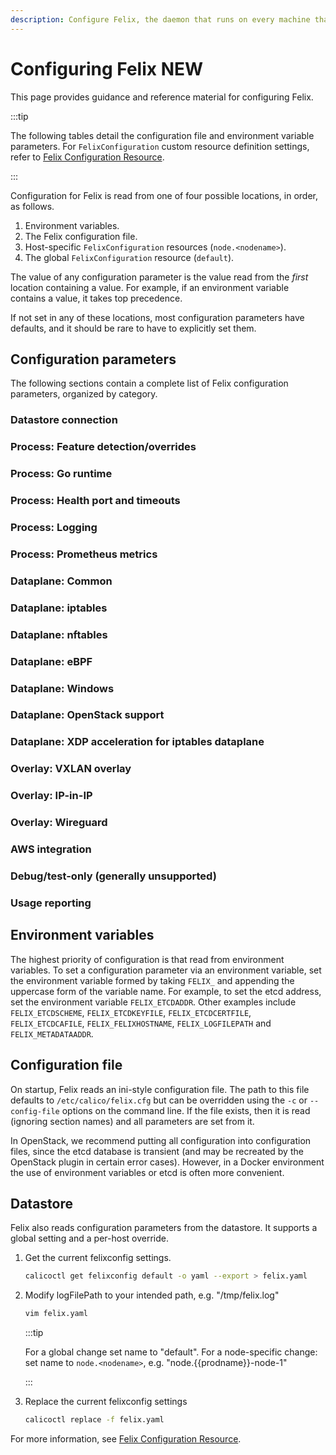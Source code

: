 ```yaml
---
description: Configure Felix, the daemon that runs on every machine that provides endpoints.
---
```



# Configuring Felix NEW

This page provides guidance and reference material for configuring Felix.


:::tip

The following tables detail the configuration file and
environment variable parameters. For `FelixConfiguration` custom resource definition settings,
refer to [Felix Configuration Resource](../resources/felixconfig.mdx).

:::

Configuration for Felix is read from one of four possible locations, in order, as follows.

1.  Environment variables.
2.  The Felix configuration file.
3.  Host-specific `FelixConfiguration` resources (`node.<nodename>`).
4.  The global `FelixConfiguration` resource (`default`).

The value of any configuration parameter is the value read from the
_first_ location containing a value. For example, if an environment variable
contains a value, it takes top precedence.

If not set in any of these locations, most configuration parameters have defaults, and it should be rare to have to explicitly set them.

## Configuration parameters

The following sections contain a complete list of Felix configuration parameters, organized by category.

### Datastore connection

<FelixConfig
  configType='configenv'
  name='Process: Feature detection/overrides'
/>

### Process: Feature detection/overrides

<FelixConfig
  configType='configenv'
  name='Process: Feature detection/overrides'
/>

### Process: Go runtime

<FelixConfig
  configType='configenv'
  name='Process: Go runtime'
/>

### Process: Health port and timeouts

<FelixConfig
  configType='configenv'
  name='Process: Health port and timeouts'
/>

### Process: Logging

<FelixConfig
  configType='configenv'
  name='Process: Logging'
/>

### Process: Prometheus metrics

<FelixConfig
  configType='configenv'
  name='Process: Prometheus metrics'
/>

### Dataplane: Common

<FelixConfig
  configType='configenv'
  name='Dataplane: Common'
/>

### Dataplane: iptables

<FelixConfig
  configType='configenv'
  name='Dataplane: iptables'
/>

### Dataplane: nftables

<FelixConfig
  configType='configenv'
  name='Dataplane: nftables'
/>

### Dataplane: eBPF

<FelixConfig
  configType='configenv'
  name='Dataplane: eBPF'
/>

### Dataplane: Windows

<FelixConfig
  configType='configenv'
  name='Dataplane: Windows'
/>

### Dataplane: OpenStack support

<FelixConfig
  configType='configenv'
  name='Dataplane: OpenStack support'
/>

### Dataplane: XDP acceleration for iptables dataplane

<FelixConfig
  configType='configenv'
  name='Dataplane: XDP acceleration for iptables dataplane'
/>

### Overlay: VXLAN overlay

<FelixConfig
  configType='configenv'
  name='Overlay: VXLAN overlay'
/>

### Overlay: IP-in-IP

<FelixConfig
  configType='configenv'
  name='Overlay: IP-in-IP'
/>

### Overlay: Wireguard

<FelixConfig
  configType='configenv'
  name='Overlay: Wireguard'
/>

### AWS integration

<FelixConfig
  configType='configenv'
  name='AWS integration'
/>

### Debug/test-only (generally unsupported)

<FelixConfig
  configType='configenv'
  name='Debug/test-only (generally unsupported)'
/>

### Usage reporting

<FelixConfig
  configType='configenv'
  name='Usage reporting'
/>

## Environment variables

The highest priority of configuration is that read from environment
variables. To set a configuration parameter via an environment variable,
set the environment variable formed by taking `FELIX_` and appending the
uppercase form of the variable name. For example, to set the etcd
address, set the environment variable `FELIX_ETCDADDR`. Other examples
include `FELIX_ETCDSCHEME`, `FELIX_ETCDKEYFILE`, `FELIX_ETCDCERTFILE`,
`FELIX_ETCDCAFILE`, `FELIX_FELIXHOSTNAME`, `FELIX_LOGFILEPATH` and
`FELIX_METADATAADDR`.

## Configuration file

On startup, Felix reads an ini-style configuration file. The path to
this file defaults to `/etc/calico/felix.cfg` but can be overridden
using the `-c` or `--config-file` options on the command line. If the
file exists, then it is read (ignoring section names) and all parameters
are set from it.

In OpenStack, we recommend putting all configuration into configuration
files, since the etcd database is transient (and may be recreated by the
OpenStack plugin in certain error cases). However, in a Docker
environment the use of environment variables or etcd is often more
convenient.

## Datastore

Felix also reads configuration parameters from the datastore. It supports
a global setting and a per-host override.

1. Get the current felixconfig settings.

   ```bash
   calicoctl get felixconfig default -o yaml --export > felix.yaml
   ```

1. Modify logFilePath to your intended path, e.g. "/tmp/felix.log"

   ```bash
   vim felix.yaml
   ```

   :::tip

   For a global change set name to "default".
   For a node-specific change: set name to `node.<nodename>`, e.g. "node.{{prodname}}-node-1"

   :::

1. Replace the current felixconfig settings

   ```bash
   calicoctl replace -f felix.yaml
   ```

For more information, see [Felix Configuration Resource](../resources/felixconfig.mdx).
